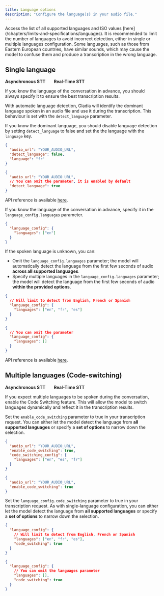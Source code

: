 ```yaml
---
title: Language options
description: "Configure the language(s) in your audio file."
---
```


<Note>
Access the list of all supported languages and ISO values [here](/chapters/limits-and-specifications/languages).
</Note>

<Tip>
It is recommended to limit the number of languages to avoid incorrect detection, either in single or multiple languages configuration. Some languages, such as those from Eastern European countries, have similar sounds, which may cause the model to confuse them and produce a transcription in the wrong language.
</Tip>

## Single language 

<Icon icon="check" iconType="solid" color="green" size="20" /> **Asynchronous STT** &nbsp; &nbsp; &nbsp;
<Icon icon="check" iconType="solid" color="green" size="20" /> **Real-Time STT**

If you know the language of the conversation in advance, you should always specify it to ensure the best transcription results.

<Tabs>

<Tab title='Asynchronous STT'>

With automatic language detection, Gladia will identify the dominant language spoken in an audio file and use it during the transcription. This behaviour is set with the `detect_language` parameter.

If you know the dominant language, you should disable language detection by setting `detect_language` to false and set the the language with the `language` key.

<CodeGroup>

```json Manual configuration
{
  "audio_url": "YOUR_AUDIO_URL",
  "detect_language": false,
  "language": "fr"
}
```

```json Auto detection
{
  "audio_url": "YOUR_AUDIO_URL",
  // You can omit the parameter, it is enabled by default
  "detect_language": true 
}
```

</CodeGroup>

API reference is available [here](https://docs.gladia.io/api-reference/v2/pre-recorded/init#body-language).

</Tab>

<Tab title='Real-Time STT'>

If you know the language of the conversation in advance, specify it in the `language_config.languages` parameter.

```json
{
  "language_config": {
    "languages": ["en"]
  }
}
```

If the spoken language is unknown, you can:
- Omit the `language_config.languages` parameter; the model will automatically detect the language from the first few seconds of audio **across all supported languages**.
- Specify multiple languages in the `language_config.languages` parameter; the model will detect the language from the first few seconds of audio **within the provided options**.

<CodeGroup>

```json Limited options
{
  // Will limit to detect from English, French or Spanish
  "language_config": {
    "languages": ["en", "fr", "es"]
  }
}
```

```json All languages
{
  // You can omit the parameter
  "language_config": {
    "languages": []
  }
}
```

</CodeGroup>

API reference is available [here](https://docs.gladia.io/api-reference/v2/live/init#body-language-config).

</Tab>

</Tabs>

## Multiple languages (Code-switching)

<Icon icon="check" iconType="solid" color="green" size="20" /> **Asynchronous STT** &nbsp; &nbsp; &nbsp;
<Icon icon="check" iconType="solid" color="green" size="20" /> **Real-Time STT**

If you expect multiple languages to be spoken during the conversation, enable the Code Switching feature. This will allow the model to switch languages dynamically and reflect it in the transcription results.

<Tabs>

<Tab title='Asynchronous STT'>

Set the `enable_code_switching` parameter to true in your transcription request. You can either let the model detect the language from **all supported languages** or specify a **set of options** to narrow down the selection.

<CodeGroup>

```json Limited options
{
  "audio_url": "YOUR_AUDIO_URL",
  "enable_code_switching": true,
  "code_switching_config": {
    "languages": ["en", "es", "fr"]
  }
}
```

```json All languages
{
  "audio_url": "YOUR_AUDIO_URL",
  "enable_code_switching": true
}
```

</CodeGroup>

</Tab>

<Tab title='Real-Time STT'>

Set the `language_config.code_switching` parameter to true in your transcription request. As with single-language configuration, you can either let the model detect the language from **all supported languages** or specify a **set of options** to narrow down the selection.

<CodeGroup>

```json Limited options
{
  "language_config": {
    // Will limit to detect from English, French or Spanish
    "languages": ["en", "fr", "es"],
    "code_switching": true
  }
}
```

```json All languages
{
  "language_config": {
    // You can omit the languages parameter
    "languages": [],
    "code_switching": true
  }
}
```

</CodeGroup>

<br/>

</Tab>

</Tabs>